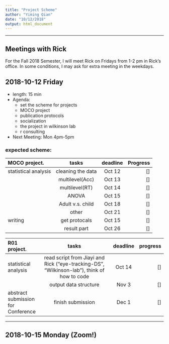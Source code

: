 ```yaml
---
title: "Project Scheme"
author: "Yiming Qian"
date: "10/12/2018"
output: html_document
---
```


***
## Meetings with Rick

For the Fall 2018 Semester, I will meet Rick on Fridays from 1-2 pm in Rick's office.
In some conditions, I may ask for extra meeting in the weekdays. 


## 2018-10-12 Friday

- length: 15 min 
- Agenda: 
    - set the scheme for projects
    - MOCO project
    - publication protocols
    - socialization
    - the project in wilkinson lab
    - r consulting
- Next Meeting: Mon 4pm-5pm 

### expected scheme:

| **MOCO project.**| tasks | deadline | Progress|
| :---         |     :---:      |          :---: |   ---:|
| statistical analysis| cleaning the data     | Oct 12    |[]|
|            |multilevel(Acc)   |Oct 13 |[]|
|            |multilevel(RT)   |Oct 14 |[]|
|            |ANOVA  |Oct 15 |[]|
|            |Adult v.s. child  |Oct 18 |[]|
|            |other  |Oct 21 |[]|
| writing    |get protocals        |Oct 15    |[]|
|            |result part      |Oct 26    |[]|

| **R01 project.**| tasks          |      deadline  | progress |
| :--------------       |:---------------------------------------------------------:|          :---:|   ---:|
| statistical analysis  |read script from Jiayi and Rick ("eye-tracking-DS", "Wilkinson-lab"), think of how to code    | Oct 14    |[]|
|    | output data structure     | Nov 3    |[]|
| abstract submission for Conference   | finish submission    | Dec 1    |[]|

***
## 2018-10-15 Monday (**Zoom!**)


